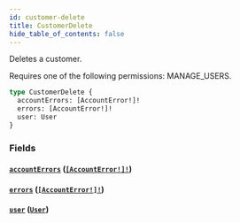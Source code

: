 ```yaml
---
id: customer-delete
title: CustomerDelete
hide_table_of_contents: false
---
```


Deletes a customer.

Requires one of the following permissions: MANAGE_USERS.

```graphql
type CustomerDelete {
  accountErrors: [AccountError!]!
  errors: [AccountError!]!
  user: User
}
```

### Fields

#### [`accountErrors`](#) ([`[AccountError!]!`](../../../developer/api-reference/objects/account-error))

#### [`errors`](#) ([`[AccountError!]!`](../../../developer/api-reference/objects/account-error))

#### [`user`](#) ([`User`](../../../developer/api-reference/objects/user))
